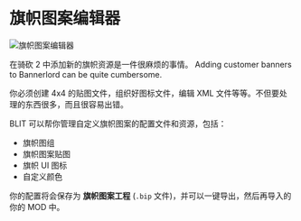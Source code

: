 # 旗帜图案编辑器

![旗帜图案编辑器](./banner-icon-editor/images/overview.png)

在骑砍 2 中添加新的旗帜资源是一件很麻烦的事情。
Adding customer banners to Bannerlord can be quite cumbersome.

你必须创建 4x4 的贴图文件，组织好图标文件，编辑 XML 文件等等。不但要处理的东西很多，而且很容易出错。

BLIT 可以帮你管理自定义旗帜图案的配置文件和资源，包括：

*   旗帜图组
*   旗帜图案贴图
*   旗帜 UI 图标
*   自定义颜色

你的配置将会保存为 **旗帜图案工程** (`.bip` 文件)，并可以一键导出，然后再导入的你的 MOD 中。
